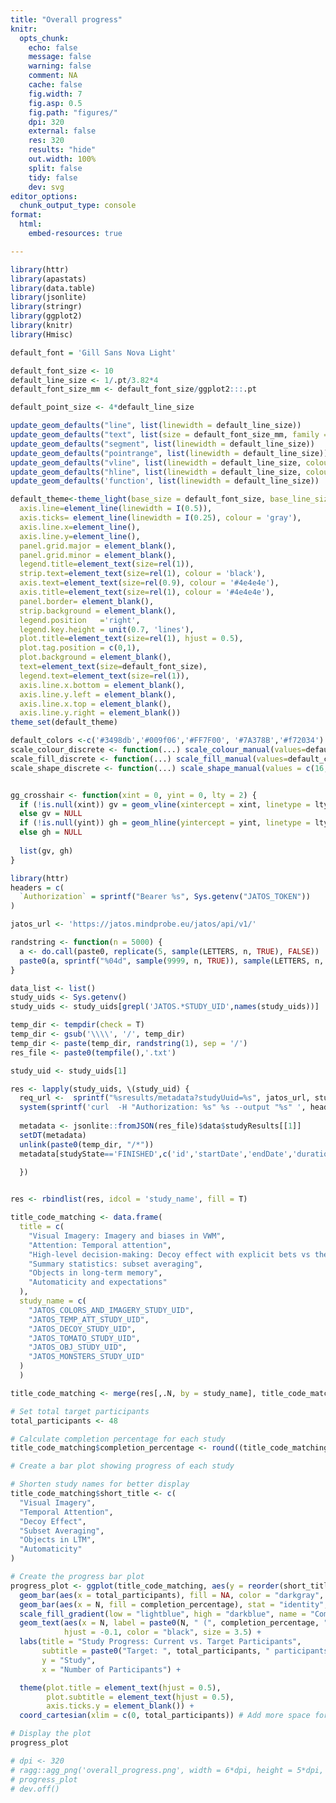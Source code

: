 ```yaml
---
title: "Overall progress"
knitr:
  opts_chunk: 
    echo: false
    message: false
    warning: false
    comment: NA
    cache: false
    fig.width: 7
    fig.asp: 0.5
    fig.path: "figures/"
    dpi: 320
    external: false
    res: 320
    results: "hide"
    out.width: 100%
    split: false 
    tidy: false
    dev: svg
editor_options: 
  chunk_output_type: console
format: 
  html: 
    embed-resources: true

---
```

```r
library(httr)
library(apastats)
library(data.table)
library(jsonlite)
library(stringr)
library(ggplot2)
library(knitr)
library(Hmisc)

default_font = 'Gill Sans Nova Light'

default_font_size <- 10
default_line_size <- 1/.pt/3.82*4 
default_font_size_mm <- default_font_size/ggplot2:::.pt

default_point_size <- 4*default_line_size

update_geom_defaults("line", list(linewidth = default_line_size))
update_geom_defaults("text", list(size = default_font_size_mm, family = default_font))
update_geom_defaults("segment", list(linewidth = default_line_size))
update_geom_defaults("pointrange", list(linewidth = default_line_size))
update_geom_defaults("vline", list(linewidth = default_line_size, colour = '#AFABAB'))
update_geom_defaults("hline", list(linewidth = default_line_size, colour = '#AFABAB'))
update_geom_defaults('function', list(linewidth = default_line_size))

default_theme<-theme_light(base_size = default_font_size, base_line_size = default_line_size, base_family = default_font)+theme(
  axis.line=element_line(linewidth = I(0.5)), 
  axis.ticks= element_line(linewidth = I(0.25), colour = 'gray'),
  axis.line.x=element_line(),
  axis.line.y=element_line(),
  panel.grid.major = element_blank(), 
  panel.grid.minor = element_blank(),
  legend.title=element_text(size=rel(1)), 
  strip.text=element_text(size=rel(1), colour = 'black'), 
  axis.text=element_text(size=rel(0.9), colour = '#4e4e4e'), 
  axis.title=element_text(size=rel(1), colour = '#4e4e4e'), 
  panel.border= element_blank(),
  strip.background = element_blank(),
  legend.position	='right', 
  legend.key.height = unit(0.7, 'lines'),
  plot.title=element_text(size=rel(1), hjust = 0.5),
  plot.tag.position = c(0,1),
  plot.background = element_blank(),
  text=element_text(size=default_font_size), 
  legend.text=element_text(size=rel(1)), 
  axis.line.x.bottom = element_blank(), 
  axis.line.y.left = element_blank(),
  axis.line.x.top = element_blank(),
  axis.line.y.right = element_blank())
theme_set(default_theme)

default_colors <-c('#3498db','#009f06','#FF7F00', '#7A378B','#f72034')
scale_colour_discrete <- function(...) scale_colour_manual(values=default_colors, ...)
scale_fill_discrete <- function(...) scale_fill_manual(values=default_colors, ...)
scale_shape_discrete <- function(...) scale_shape_manual(values = c(16,21,17, 22), ...)


gg_crosshair <- function(xint = 0, yint = 0, lty = 2) {
  if (!is.null(xint)) gv = geom_vline(xintercept = xint, linetype = lty)
  else gv = NULL
  if (!is.null(yint)) gh = geom_hline(yintercept = yint, linetype = lty)
  else gh = NULL
  
  list(gv, gh)
}
```

```r
library(httr)
headers = c(
  `Authorization` = sprintf("Bearer %s", Sys.getenv("JATOS_TOKEN"))
)

jatos_url <- 'https://jatos.mindprobe.eu/jatos/api/v1/'

randstring <- function(n = 5000) {
  a <- do.call(paste0, replicate(5, sample(LETTERS, n, TRUE), FALSE))
  paste0(a, sprintf("%04d", sample(9999, n, TRUE)), sample(LETTERS, n, TRUE))
}

data_list <- list()
study_uids <- Sys.getenv()
study_uids <- study_uids[grepl('JATOS.*STUDY_UID',names(study_uids))]

temp_dir <- tempdir(check = T)
temp_dir <- gsub('\\\\', '/', temp_dir)
temp_dir <- paste(temp_dir, randstring(1), sep = '/')
res_file <- paste0(tempfile(),'.txt')

study_uid <- study_uids[1]

res <- lapply(study_uids, \(study_uid) {
  req_url <-  sprintf("%sresults/metadata?studyUuid=%s", jatos_url, study_uid)
  system(sprintf('curl  -H "Authorization: %s" %s --output "%s" ', headers[['Authorization']], req_url, res_file))
  
  metadata <- jsonlite::fromJSON(res_file)$data$studyResults[[1]]
  setDT(metadata)
  unlink(paste0(temp_dir, "/*"))
  metadata[studyState=='FINISHED',c('id','startDate','endDate','duration')]
  
  })


res <- rbindlist(res, idcol = 'study_name', fill = T)

title_code_matching <- data.frame(
  title = c(
    "Visual Imagery: Imagery and biases in VWM",
    "Attention: Temporal attention",
    "High-level decision-making: Decoy effect with explicit bets vs their graphical representations",
    "Summary statistics: subset averaging",
    "Objects in long-term memory",
    "Automaticity and expectations"
  ),
  study_name = c(
    "JATOS_COLORS_AND_IMAGERY_STUDY_UID",
    "JATOS_TEMP_ATT_STUDY_UID",
    "JATOS_DECOY_STUDY_UID",
    "JATOS_TOMATO_STUDY_UID",
    "JATOS_OBJ_STUDY_UID",
    "JATOS_MONSTERS_STUDY_UID"
  )
  )

title_code_matching <- merge(res[,.N, by = study_name], title_code_matching, by = c('study_name'))


```

```r

# Set total target participants
total_participants <- 48

# Calculate completion percentage for each study
title_code_matching$completion_percentage <- round((title_code_matching$N / total_participants) * 100, 1)

# Create a bar plot showing progress of each study

# Shorten study names for better display
title_code_matching$short_title <- c(
  "Visual Imagery",
  "Temporal Attention",
  "Decoy Effect",
  "Subset Averaging",
  "Objects in LTM",
  "Automaticity"
)

# Create the progress bar plot
progress_plot <- ggplot(title_code_matching, aes(y = reorder(short_title, N))) +
  geom_bar(aes(x = total_participants), fill = NA, color = "darkgray", stat = "identity", width = 0.7) +
  geom_bar(aes(x = N, fill = completion_percentage), stat = "identity", width = 0.7) +
  scale_fill_gradient(low = "lightblue", high = "darkblue", name = "Completion %") +
  geom_text(aes(x = N, label = paste0(N, " (", completion_percentage, "%)")), 
            hjust = -0.1, color = "black", size = 3.5) +
  labs(title = "Study Progress: Current vs. Target Participants",
       subtitle = paste0("Target: ", total_participants, " participants per study"),
       y = "Study", 
       x = "Number of Participants") +

  theme(plot.title = element_text(hjust = 0.5),
        plot.subtitle = element_text(hjust = 0.5),
        axis.ticks.y = element_blank()) +
  coord_cartesian(xlim = c(0, total_participants)) # Add more space for the labels on right side

# Display the plot
progress_plot

# dpi <- 320
# ragg::agg_png('overall_progress.png', width = 6*dpi, height = 5*dpi, res = dpi)
# progress_plot
# dev.off()
```
